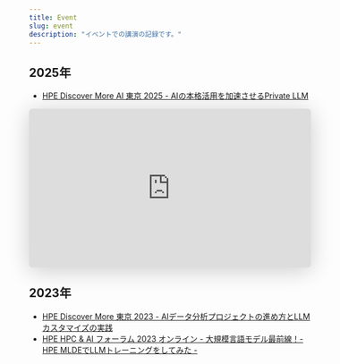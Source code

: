 ```yaml
---
title: Event
slug: event
description: "イベントでの講演の記録です。"
---
```


## 2025年

- [HPE Discover More AI 東京 2025 - AIの本格活用を加速させるPrivate LLM](http://www.hpe.com/jp/discover)

<iframe
  class="speakerdeck-iframe"
  frameborder="0"
  src="https://speakerdeck.com/player/32441673d6f24e75a9b119d597b3d7b6?slide=2"
  title="AIの本格活用を加速させるPrivate LLM"
  allowfullscreen="true"
  style="border: 0px; background: padding-box padding-box rgba(0, 0, 0, 0.1); margin: 0px; padding: 0px; border-radius: 6px; box-shadow: rgba(0, 0, 0, 0.2) 0px 5px 40px; width: 100%; height: auto; aspect-ratio: 560 / 315;"
  data-ratio="1.7777777777777777"
></iframe>

## 2023年

- [HPE Discover More 東京 2023 - AIデータ分析プロジェクトの進め方とLLMカスタマイズの実践](https://www.hpe.com/jp/ja/events/discover-more-tokyo.html)
- [HPE HPC & AI フォーラム 2023 オンライン - 大規模言語モデル最前線！- HPE MLDEでLLMトレーニングをしてみた -](https://h50146.www5.hpe.com/events/seminars/info/hpcai2023.html)
